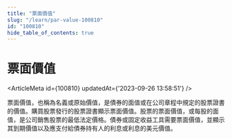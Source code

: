 ```yaml
---
title: "票面價值"
slug: "/learn/par-value-100810"
id: "100810"
hide_table_of_contents: true
---
```



# 票面價值

<ArticleMeta id={100810} updatedAt={'2023-09-26 13:58:51'} />
<div className='border-solid border-b border-t-0 my-4 border-[var(--ifm-color-gray-300)]' />

票面價值，也稱為名義或原始價值，是債券的面值或在公司章程中規定的股票證書的價值。購買股票發行的股票證書顯示票面價值。股票的票面價值，或每股的面值，是公司銷售股票的最低法定價格。債券或固定收益工具需要票面價值，並顯示其到期價值以及應支付給債券持有人的利息或利息的美元價值。
